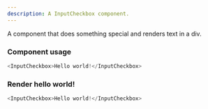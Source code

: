 ```yaml
---
description: A InputCheckbox component.
---
```



A component that does something special and renders text in a div.

### Component usage
```js
<InputCheckbox>Hello world!</InputCheckbox>
```

### Render hello world!

```js live
<InputCheckbox>Hello world!</InputCheckbox>
```
